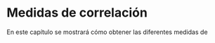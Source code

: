 # Medidas de correlación

En este capítulo se mostrará cómo obtener las diferentes medidas de 













